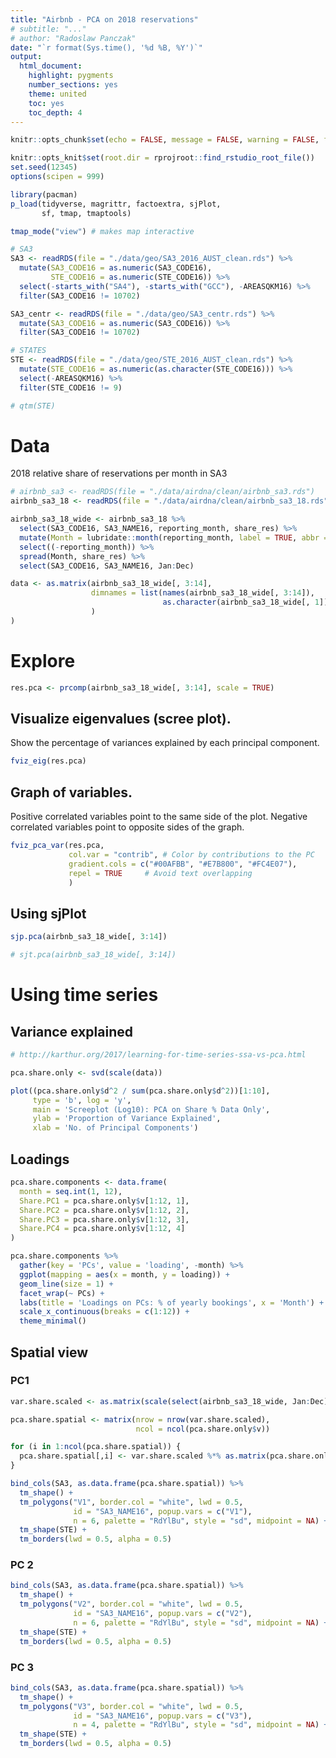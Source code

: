 ```yaml
---
title: "Airbnb - PCA on 2018 reservations"
# subtitle: "..."
# author: "Radoslaw Panczak"
date: "`r format(Sys.time(), '%d %B, %Y')`"
output: 
  html_document: 
    highlight: pygments
    number_sections: yes
    theme: united
    toc: yes
    toc_depth: 4
---
```


<!-- ------------------------------------------------------------ --> 
<!-- ------------------------------------------------------------ --> 

```r
knitr::opts_chunk$set(echo = FALSE, message = FALSE, warning = FALSE, fig.width=6, fig.height=3.75, dpi=300, out.width="600px", out.height="375px")

knitr::opts_knit$set(root.dir = rprojroot::find_rstudio_root_file())
set.seed(12345)
options(scipen = 999)

library(pacman) 
p_load(tidyverse, magrittr, factoextra, sjPlot,
       sf, tmap, tmaptools)

tmap_mode("view") # makes map interactive
```

```r
# SA3
SA3 <- readRDS(file = "./data/geo/SA3_2016_AUST_clean.rds") %>% 
  mutate(SA3_CODE16 = as.numeric(SA3_CODE16), 
         STE_CODE16 = as.numeric(STE_CODE16)) %>% 
  select(-starts_with("SA4"), -starts_with("GCC"), -AREASQKM16) %>% 
  filter(SA3_CODE16	!= 10702)

SA3_centr <- readRDS(file = "./data/geo/SA3_centr.rds") %>% 
  mutate(SA3_CODE16 = as.numeric(SA3_CODE16)) %>% 
  filter(SA3_CODE16	!= 10702)

# STATES
STE <- readRDS(file = "./data/geo/STE_2016_AUST_clean.rds") %>%  
  mutate(STE_CODE16 = as.numeric(as.character(STE_CODE16))) %>% 
  select(-AREASQKM16) %>% 
  filter(STE_CODE16 != 9)

# qtm(STE)
```

<!-- ------------------------------------------------------------ --> 
<!-- ------------------------------------------------------------ --> 

# Data 

2018 relative share of reservations per month in SA3

```r
# airbnb_sa3 <- readRDS(file = "./data/airdna/clean/airbnb_sa3.rds")
airbnb_sa3_18 <- readRDS(file = "./data/airdna/clean/airbnb_sa3_18.rds")

airbnb_sa3_18_wide <- airbnb_sa3_18 %>% 
  select(SA3_CODE16, SA3_NAME16, reporting_month, share_res) %>% 
  mutate(Month = lubridate::month(reporting_month, label = TRUE, abbr = TRUE)) %>% 
  select((-reporting_month)) %>% 
  spread(Month, share_res) %>% 
  select(SA3_CODE16, SA3_NAME16, Jan:Dec)

data <- as.matrix(airbnb_sa3_18_wide[, 3:14],
                  dimnames = list(names(airbnb_sa3_18_wide[, 3:14]),
                                  as.character(airbnb_sa3_18_wide[, 1])
                  )
)
```

# Explore

```r
res.pca <- prcomp(airbnb_sa3_18_wide[, 3:14], scale = TRUE)
```

## Visualize eigenvalues (scree plot). 

Show the percentage of variances explained by each principal component.

```r
fviz_eig(res.pca)
```

## Graph of variables. 

Positive correlated variables point to the same side of the plot. Negative correlated variables point to opposite sides of the graph.

```r
fviz_pca_var(res.pca,
             col.var = "contrib", # Color by contributions to the PC
             gradient.cols = c("#00AFBB", "#E7B800", "#FC4E07"),
             repel = TRUE     # Avoid text overlapping
             )
```

## Using sjPlot

```r
sjp.pca(airbnb_sa3_18_wide[, 3:14])

# sjt.pca(airbnb_sa3_18_wide[, 3:14])
```

# Using time series 

## Variance explained

```r
# http://karthur.org/2017/learning-for-time-series-ssa-vs-pca.html

pca.share.only <- svd(scale(data))

plot((pca.share.only$d^2 / sum(pca.share.only$d^2))[1:10], 
     type = 'b', log = 'y', 
     main = 'Screeplot (Log10): PCA on Share % Data Only',
     ylab = 'Proportion of Variance Explained', 
     xlab = 'No. of Principal Components')
```

## Loadings

```r
pca.share.components <- data.frame(
  month = seq.int(1, 12),
  Share.PC1 = pca.share.only$v[1:12, 1],
  Share.PC2 = pca.share.only$v[1:12, 2],
  Share.PC3 = pca.share.only$v[1:12, 3],
  Share.PC4 = pca.share.only$v[1:12, 4]
)

pca.share.components %>%
  gather(key = 'PCs', value = 'loading', -month) %>%
  ggplot(mapping = aes(x = month, y = loading)) +
  geom_line(size = 1) +
  facet_wrap(~ PCs) +
  labs(title = 'Loadings on PCs: % of yearly bookings', x = 'Month') +
  scale_x_continuous(breaks = c(1:12)) +
  theme_minimal()
```

## Spatial view

### PC1 

```r
var.share.scaled <- as.matrix(scale(select(airbnb_sa3_18_wide, Jan:Dec)))

pca.share.spatial <- matrix(nrow = nrow(var.share.scaled),
                            ncol = ncol(pca.share.only$v))

for (i in 1:ncol(pca.share.spatial)) {
  pca.share.spatial[,i] <- var.share.scaled %*% as.matrix(pca.share.only$v[,i])
}

bind_cols(SA3, as.data.frame(pca.share.spatial)) %>% 
  tm_shape() + 
  tm_polygons("V1", border.col = "white", lwd = 0.5, 
              id = "SA3_NAME16", popup.vars = c("V1"), 
              n = 6, palette = "RdYlBu", style = "sd", midpoint = NA) +
  tm_shape(STE) +
  tm_borders(lwd = 0.5, alpha = 0.5)  
```


### PC 2

```r
bind_cols(SA3, as.data.frame(pca.share.spatial)) %>% 
  tm_shape() + 
  tm_polygons("V2", border.col = "white", lwd = 0.5, 
              id = "SA3_NAME16", popup.vars = c("V2"), 
              n = 6, palette = "RdYlBu", style = "sd", midpoint = NA) +
  tm_shape(STE) +
  tm_borders(lwd = 0.5, alpha = 0.5)  
```


### PC 3

```r
bind_cols(SA3, as.data.frame(pca.share.spatial)) %>% 
  tm_shape() + 
  tm_polygons("V3", border.col = "white", lwd = 0.5, 
              id = "SA3_NAME16", popup.vars = c("V3"), 
              n = 4, palette = "RdYlBu", style = "sd", midpoint = NA) +
  tm_shape(STE) +
  tm_borders(lwd = 0.5, alpha = 0.5)  
```
